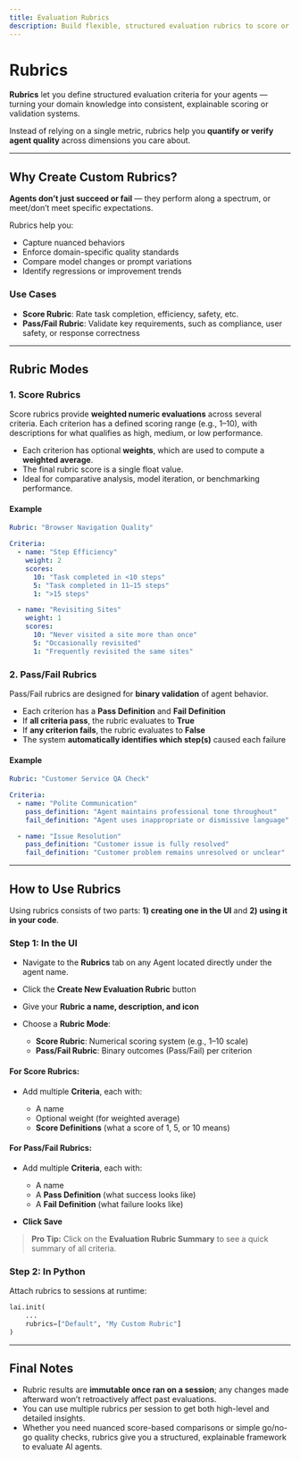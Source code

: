 ```yaml
---
title: Evaluation Rubrics
description: Build flexible, structured evaluation rubrics to score or validate your agent's behavior across sessions.
---
```


# Rubrics

**Rubrics** let you define structured evaluation criteria for your agents — turning your domain knowledge into consistent, explainable scoring or validation systems.

Instead of relying on a single metric, rubrics help you **quantify or verify agent quality** across dimensions you care about.

---

## Why Create Custom Rubrics?

**Agents don’t just succeed or fail** — they perform along a spectrum, or meet/don’t meet specific expectations.

Rubrics help you:

* Capture nuanced behaviors
* Enforce domain-specific quality standards
* Compare model changes or prompt variations
* Identify regressions or improvement trends

### Use Cases

* **Score Rubric**: Rate task completion, efficiency, safety, etc.
* **Pass/Fail Rubric**: Validate key requirements, such as compliance, user safety, or response correctness

---

## Rubric Modes

### 1. Score Rubrics

Score rubrics provide **weighted numeric evaluations** across several criteria. Each criterion has a defined scoring range (e.g., 1–10), with descriptions for what qualifies as high, medium, or low performance.

* Each criterion has optional **weights**, which are used to compute a **weighted average**.
* The final rubric score is a single float value.
* Ideal for comparative analysis, model iteration, or benchmarking performance.

#### Example

```yaml
Rubric: "Browser Navigation Quality"

Criteria:
  - name: "Step Efficiency"
    weight: 2
    scores:
      10: "Task completed in <10 steps"
      5: "Task completed in 11–15 steps"
      1: ">15 steps"

  - name: "Revisiting Sites"
    weight: 1
    scores:
      10: "Never visited a site more than once"
      5: "Occasionally revisited"
      1: "Frequently revisited the same sites"
```

### 2. Pass/Fail Rubrics

Pass/Fail rubrics are designed for **binary validation** of agent behavior.

* Each criterion has a **Pass Definition** and **Fail Definition**
* If **all criteria pass**, the rubric evaluates to **True**
* If **any criterion fails**, the rubric evaluates to **False**
* The system **automatically identifies which step(s)** caused each failure

#### Example

```yaml
Rubric: "Customer Service QA Check"

Criteria:
  - name: "Polite Communication"
    pass_definition: "Agent maintains professional tone throughout"
    fail_definition: "Agent uses inappropriate or dismissive language"

  - name: "Issue Resolution"
    pass_definition: "Customer issue is fully resolved"
    fail_definition: "Customer problem remains unresolved or unclear"
```

---

## How to Use Rubrics

Using rubrics consists of two parts: **1) creating one in the UI** and **2) using it in your code**.

### Step 1: In the UI

* Navigate to the **Rubrics** tab on any Agent located directly under the agent name.
* Click the **Create New Evaluation Rubric** button

* Give your **Rubric a name, description, and icon**
* Choose a **Rubric Mode**:

  * **Score Rubric**: Numerical scoring system (e.g., 1–10 scale)
  * **Pass/Fail Rubric**: Binary outcomes (Pass/Fail) per criterion

#### For Score Rubrics:

* Add multiple **Criteria**, each with:

  * A name
  * Optional weight (for weighted average)
  * **Score Definitions** (what a score of 1, 5, or 10 means)

#### For Pass/Fail Rubrics:

* Add multiple **Criteria**, each with:

  * A name
  * A **Pass Definition** (what success looks like)
  * A **Fail Definition** (what failure looks like)

* **Click Save**

> **Pro Tip:** Click on the **Evaluation Rubric Summary** to see a quick summary of all criteria.

### Step 2: In Python

Attach rubrics to sessions at runtime:

```python
lai.init(
    ...
    rubrics=["Default", "My Custom Rubric"]
)
```

---

## Final Notes

* Rubric results are **immutable once ran on a session**; any changes made afterward won’t retroactively affect past evaluations.
* You can use multiple rubrics per session to get both high-level and detailed insights.
* Whether you need nuanced score-based comparisons or simple go/no-go quality checks, rubrics give you a structured, explainable framework to evaluate AI agents.
